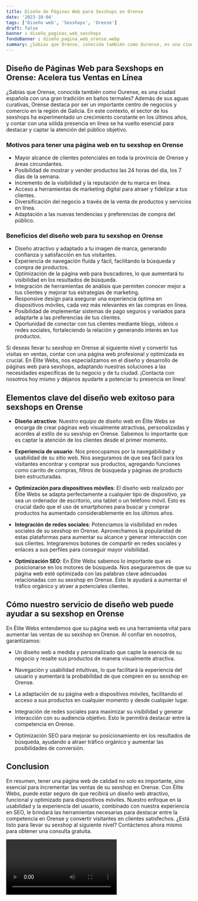 ```yaml
---
title: Diseño de Páginas Web para Sexshops en Orense
date: '2023-10-04'
tags: ['Diseño web', 'Sexshops', 'Orense']
draft: false
banner : diseño_paginas_web_sexshops
fondoBanner : diseño_pagina_web_orense.webp
summary: ¿Sabías que Orense, conocida también como Ourense, es una ciudad española con una gran tradición en baños termales? Además de sus aguas curativas, Orense destaca por ser un importante centro de negocios y comercio en la región de Galicia. En este contexto, el sector de los sexshops ha experimentado un crecimiento constante en los últimos años, y contar con una sólida presencia en línea se ha vuelto esencial para destacar y captar la atención del público objetivo.
---
```


## Diseño de Páginas Web para Sexshops en Orense: Acelera tus Ventas en Línea

¿Sabías que Orense, conocida también como Ourense, es una ciudad española con una gran tradición en baños termales? Además de sus aguas curativas, Orense destaca por ser un importante centro de negocios y comercio en la región de Galicia. En este contexto, el sector de los sexshops ha experimentado un crecimiento constante en los últimos años, y contar con una sólida presencia en línea se ha vuelto esencial para destacar y captar la atención del público objetivo.

### Motivos para tener una página web en tu sexshop en Orense

- Mayor alcance de clientes potenciales en toda la provincia de Orense y áreas circundantes.
- Posibilidad de mostrar y vender productos las 24 horas del día, los 7 días de la semana.
- Incremento de la visibilidad y la reputación de tu marca en línea.
- Acceso a herramientas de marketing digital para atraer y fidelizar a tus clientes.
- Diversificación del negocio a través de la venta de productos y servicios en línea.
- Adaptación a las nuevas tendencias y preferencias de compra del público.

### Beneficios del diseño web para tu sexshop en Orense

- Diseño atractivo y adaptado a tu imagen de marca, generando confianza y satisfacción en tus visitantes.
- Experiencia de navegación fluida y fácil, facilitando la búsqueda y compra de productos.
- Optimización de la página web para buscadores, lo que aumentará tu visibilidad en los resultados de búsqueda.
- Integración de herramientas de análisis que permiten conocer mejor a tus clientes y mejorar tus estrategias de marketing.
- Responsive design para asegurar una experiencia óptima en dispositivos móviles, cada vez más relevantes en las compras en línea.
- Posibilidad de implementar sistemas de pago seguros y variados para adaptarte a las preferencias de tus clientes.
- Oportunidad de conectar con tus clientes mediante blogs, vídeos o redes sociales, fortaleciendo la relación y generando interés en tus productos.

Si deseas llevar tu sexshop en Orense al siguiente nivel y convertir tus visitas en ventas, contar con una página web profesional y optimizada es crucial. En Élite Webs, nos especializamos en el diseño y desarrollo de páginas web para sexshops, adaptando nuestras soluciones a las necesidades específicas de tu negocio y de tu ciudad. ¡Contacta con nosotros hoy mismo y déjanos ayudarte a potenciar tu presencia en línea!

<GifSeo />

<Cta />

## Elementos clave del diseño web exitoso para sexshops en Orense

- **Diseño atractivo**: Nuestro equipo de diseño web en Élite Webs se encarga de crear páginas web visualmente atractivas, personalizadas y acordes al estilo de su sexshop en Orense. Sabemos lo importante que es captar la atención de los clientes desde el primer momento.

- **Experiencia de usuario**: Nos preocupamos por la navegabilidad y usabilidad de su sitio web. Nos aseguramos de que sea fácil para los visitantes encontrar y comprar sus productos, agregando funciones como carrito de compras, filtros de búsqueda y páginas de producto bien estructuradas.

- **Optimización para dispositivos móviles**: El diseño web realizado por Élite Webs se adapta perfectamente a cualquier tipo de dispositivo, ya sea un ordenador de escritorio, una tablet o un teléfono móvil. Esto es crucial dado que el uso de smartphones para buscar y comprar productos ha aumentado considerablemente en los últimos años.

- **Integración de redes sociales**: Potenciamos la visibilidad en redes sociales de su sexshop en Orense. Aprovechamos la popularidad de estas plataformas para aumentar su alcance y generar interacción con sus clientes. Integraremos botones de compartir en redes sociales y enlaces a sus perfiles para conseguir mayor visibilidad.

- **Optimización SEO**: En Élite Webs sabemos lo importante que es posicionarse en los motores de búsqueda. Nos aseguraremos de que su página web esté optimizada con las palabras clave adecuadas relacionadas con su sexshop en Orense. Esto le ayudará a aumentar el tráfico orgánico y atraer a potenciales clientes.

## Cómo nuestro servicio de diseño web puede ayudar a su sexshop en Orense

En Élite Webs entendemos que su página web es una herramienta vital para aumentar las ventas de su sexshop en Orense. Al confiar en nosotros, garantizamos:

- Un diseño web a medida y personalizado que capte la esencia de su negocio y resalte sus productos de manera visualmente atractiva.

- Navegación y usabilidad intuitivas, lo que facilitará la experiencia del usuario y aumentará la probabilidad de que compren en su sexshop en Orense.

- La adaptación de su página web a dispositivos móviles, facilitando el acceso a sus productos en cualquier momento y desde cualquier lugar.

- Integración de redes sociales para maximizar su visibilidad y generar interacción con su audiencia objetivo. Esto le permitirá destacar entre la competencia en Orense.

- Optimización SEO para mejorar su posicionamiento en los resultados de búsqueda, ayudando a atraer tráfico orgánico y aumentar las posibilidades de conversión.

## Conclusion

En resumen, tener una página web de calidad no solo es importante, sino esencial para incrementar las ventas de su sexshop en Orense. Con Élite Webs, puede estar seguro de que recibirá un diseño web atractivo, funcional y optimizado para dispositivos móviles. Nuestro enfoque en la usabilidad y la experiencia del usuario, combinado con nuestra experiencia en SEO, le brindará las herramientas necesarias para destacar entre la competencia en Orense y convertir visitantes en clientes satisfechos. ¿Está listo para llevar su sexshop al siguiente nivel? Contáctenos ahora mismo para obtener una consulta gratuita.

<Video />

<CtaBot job='Sexshops' city='Orense'/>

<Gmaps query='Orense+españa+maps' />